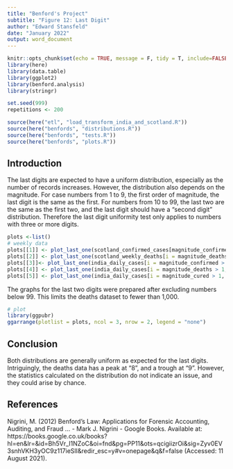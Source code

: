 ```yaml
---
title: "Benford's Project"
subtitle: "Figure 12: Last Digit"
author: "Edward Stansfeld"
date: "January 2022"
output: word_document
---
```


```r
knitr::opts_chunk$set(echo = TRUE, message = F, tidy = T, include=FALSE)
library(here)
library(data.table)
library(ggplot2)
library(benford.analysis)
library(stringr)

set.seed(999)
repetitions <- 200

source(here("etl", "load_transform_india_and_scotland.R"))
source(here("benfords", "distributions.R"))
source(here("benfords", "tests.R"))
source(here("benfords", "plots.R"))

```


## Introduction
The last digits are expected to have a uniform distribution, especially as the number of records increases. However, the distribution also depends on the magnitude. For case numbers from 1 to 9, the first order of magnitude, the last digit is the same as the first.  For numbers from 10 to 99, the last two are the same as the first two, and the last digit should have a “second digit” distribution. Therefore the last digit uniformity test only applies to numbers with three or more digits.   

``` r
plots <-list()
# weekly data
plots[[1]] <- plot_last_one(scotland_confirmed_cases[magnitude_confirmed >1]$confirmed, title = "Scotland Confirmed")
plots[[2]] <- plot_last_one(scotland_weekly_deaths[i = magnitude_deaths > 1, j =.(deaths)]$deaths, title ="Scotland Deaths")
plots[[3]]<- plot_last_one(india_daily_cases[i = magnitude_confirmed > 1, j = .(confirmed)]$confirmed, title ="India Confirmed")
plots[[4]] <- plot_last_one(india_daily_cases[i = magnitude_deaths > 1, j =.(deaths)]$deaths, title = "India Deaths")
plots[[5]] <- plot_last_one(india_daily_cases[i = magnitude_cured > 1, j =.(cured)]$cured, title ="India Recovered")
```

The graphs for the last two digits were prepared after excluding numbers below 99. This limits the deaths dataset to fewer than 1,000. 

``` r
# plot
library(ggpubr)
ggarrange(plotlist = plots, ncol = 3, nrow = 2, legend = "none")
```


## Conclusion

Both distributions are generally uniform as expected for the last digits. Intriguingly, the deaths data has a peak at "8", and a trough at "9". However, the statistics calculated on the distribution do not indicate an issue, and they could arise by chance. 



## References
Nigrini, M. (2012) Benford’s Law: Applications for Forensic Accounting, Auditing, and Fraud ... - Mark J. Nigrini - Google Books. Available at: https://books.google.co.uk/books?hl=en&lr=&id=Bh5Vr_I1NZoC&oi=fnd&pg=PP11&ots=qcigiizrOi&sig=Zyv0EV3snhVKH3yOC9z117ieSlI&redir_esc=y#v=onepage&q&f=false (Accessed: 11 August 2021).



